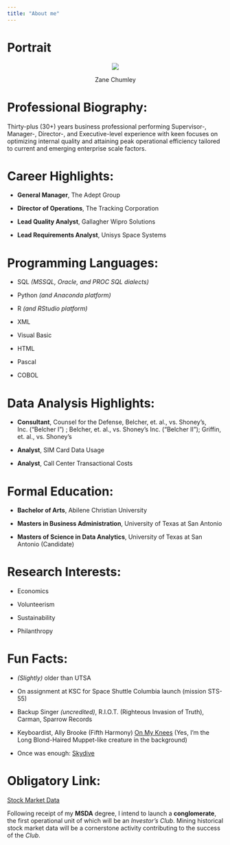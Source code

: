 ```yaml
---
title: "About me"
---
```


# Portrait
<center>
<img src="ZaneChumley.png">
<p>Zane Chumley</p>
</center>

# Professional Biography:

Thirty-plus (30+) years business professional performing Supervisor-, Manager-, Director-, and Executive-level experience with keen focuses on optimizing internal quality and attaining peak operational efficiency tailored to current and emerging enterprise scale factors.

# Career Highlights:

-   **General Manager**, The Adept Group

-   **Director of Operations**, The Tracking Corporation

-   **Lead Quality Analyst**, Gallagher Wipro Solutions

-   **Lead Requirements Analyst**, Unisys Space Systems

# Programming Languages:

-   SQL *(MSSQL, Oracle, and PROC SQL dialects)*

-   Python *(and Anaconda platform)*

-   R *(and RStudio platform)*

-   XML

-   Visual Basic

-   HTML

-   Pascal

-   COBOL

# Data Analysis Highlights:

-   **Consultant**, Counsel for the Defense, Belcher, et. al., vs. Shoney's, Inc. ("Belcher I") ; Belcher, et. al., vs. Shoney's Inc. ("Belcher II"); Griffin, et. al., vs. Shoney's

-   **Analyst**, SIM Card Data Usage

-   **Analyst**, Call Center Transactional Costs

# Formal Education:

-   **Bachelor of Arts**, Abilene Christian University

-   **Masters in Business Administration**, University of Texas at San Antonio

-   **Masters of Science in Data Analytics**, University of Texas at San Antonio (Candidate)

# Research Interests:

-  Economics

-  Volunteerism

-  Sustainability

-  Philanthropy

# Fun Facts:

-   *(Slightly)* older than UTSA

-   On assignment at KSC for Space Shuttle Columbia launch (mission STS-55)

-  Backup Singer *(uncredited)*, R.I.O.T. (Righteous Invasion of Truth), Carman, Sparrow Records

-  Keyboardist, Ally Brooke (Fifth Harmony) <a target="OnMyKnees" href="https://www.youtube.com/watch?v=HdE63jghaKI">On My Knees</a> (Yes, I'm the Long Blond-Haired Muppet-like creature in the background)

-  Once was enough: <a target="Skydive" href="https://www.youtube.com/watch?v=-vY_9-gmr1A">Skydive</a>

# Obligatory Link:

<a href="https://www.kaggle.com/datasets/paultimothymooney/stock-market-data" target="StockMarket">Stock Market Data</a>
<p></p>
<p>
Following receipt of my **MSDA** degree, I intend to launch a **conglomerate**, the first operational unit of which will be an *Investor's Club*.  Mining historical stock market data will be a cornerstone activity contributing to the success of the *Club*.
</p>
